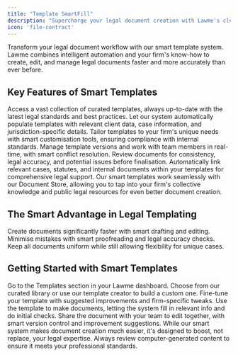 ```yaml
---
title: "Template SmartFill"
description: "Supercharge your legal document creation with Lawme's clever templating system"
icon: 'file-contract'
---
```


Transform your legal document workflow with our smart template system. Lawme combines intelligent automation and your firm's know-how to create, edit, and manage legal documents faster and more accurately than ever before.

## Key Features of Smart Templates

<CardGroup cols={2}>
  <Card title="Extensive Template Library" icon="brain-circuit">
    Access a vast collection of curated templates, always up-to-date with the latest legal standards and best practices.
  </Card>
  <Card title="Auto-Fill Magic" icon="wand-magic-sparkles">
    Let our system automatically populate templates with relevant client data, case information, and jurisdiction-specific details.
  </Card>
  <Card title="Easy Customisation" icon="sliders">
    Tailor templates to your firm's unique needs with smart customisation tools, ensuring compliance with internal standards.
  </Card>
  <Card title="Smooth Collaboration" icon="code-branch">
    Manage template versions and work with team members in real-time, with smart conflict resolution.
  </Card>
</CardGroup>

<CardGroup cols={2}>
  <Card title="Smart Accuracy Checks" icon="clipboard-check">
    Review documents for consistency, legal accuracy, and potential issues before finalisation.
  </Card>
  <Card title="Smart Cross-Referencing" icon="link">
    Automatically link relevant cases, statutes, and internal documents within your templates for comprehensive legal support.
  </Card>
</CardGroup>

<Tip>
  Our smart templates work seamlessly with our Document Store, allowing you to tap into your firm's collective knowledge and public legal resources for even better document creation.
</Tip>

## The Smart Advantage in Legal Templating

<CardGroup cols={3}>
  <Card title="Save Time" icon="clock">
    Create documents significantly faster with smart drafting and editing.
  </Card>
  <Card title="Reduce Errors" icon="shield-check">
    Minimise mistakes with smart proofreading and legal accuracy checks.
  </Card>
  <Card title="Stay Consistent" icon="equals">
    Keep all documents uniform while still allowing flexibility for unique cases.
  </Card>
</CardGroup>

## Getting Started with Smart Templates

<Steps>
  <Step title="Open the Template Hub">
    Go to the Templates section in your Lawme dashboard.
  </Step>
  <Step title="Pick or Make a Template">
    Choose from our curated library or use our template creator to build a custom one.
  </Step>
  <Step title="Customise with Smart Help">
    Fine-tune your template with suggested improvements and firm-specific tweaks.
  </Step>
  <Step title="Create and Review">
    Use the template to make documents, letting the system fill in relevant info and do initial checks.
  </Step>
  <Step title="Team Up and Finalise">
    Share the document with your team to edit together, with smart version control and improvement suggestions.
  </Step>
</Steps>

<Note>
  While our smart system makes document creation much easier, it's designed to boost, not replace, your legal expertise. Always review computer-generated content to ensure it meets your professional standards.
</Note>


